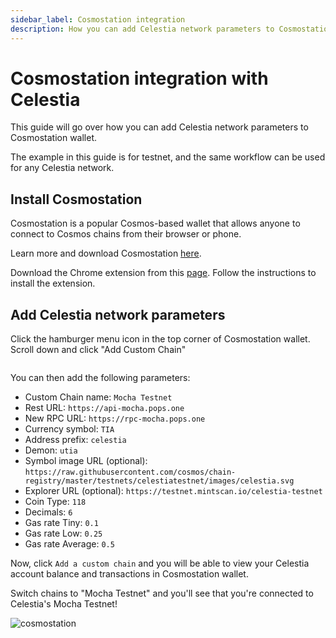 ```yaml
---
sidebar_label: Cosmostation integration
description: How you can add Celestia network parameters to Cosmostation wallet.
---
```


# Cosmostation integration with Celestia


This guide will go over how you can add Celestia network parameters to Cosmostation wallet.

The example in this guide is for <InlineText constant={constants.mochaChainId} /> testnet, and the same workflow can be used for any Celestia network.

## Install Cosmostation

Cosmostation is a popular Cosmos-based wallet that allows anyone
to connect to Cosmos chains from their browser or phone.

Learn more and download Cosmostation [here](https://cosmostation.io/).

Download the Chrome extension from this
[page](https://cosmostation.io/products/cosmostation_extension).
Follow the instructions to install the extension.

## Add Celestia network parameters

Click the hamburger menu icon in the top corner of Cosmostation wallet. Scroll down and
click "Add Custom Chain"

<Image img={cosmostationGif} width={400} />

You can
then add the following parameters:

- Custom Chain name: `Mocha Testnet`
- Rest URL: `https://api-mocha.pops.one`
- New RPC URL: `https://rpc-mocha.pops.one`
- Currency symbol: `TIA`
- Address prefix: `celestia`
- Demon: `utia`
- Symbol image URL (optional): `https://raw.githubusercontent.com/cosmos/chain-registry/master/testnets/celestiatestnet/images/celestia.svg`
- Explorer URL (optional): `https://testnet.mintscan.io/celestia-testnet`
- Coin Type: `118`
- Decimals: `6`
- Gas rate Tiny: `0.1`
- Gas rate Low: `0.25`
- Gas rate Average: `0.5`

Now, click `Add a custom chain` and you will be able to view your Celestia
account balance and transactions in Cosmostation wallet.

Switch chains to "Mocha Testnet" and you'll see that you're connected to Celestia's Mocha Testnet!

![cosmostation](../img/cosmostation/cosmostation.png)
